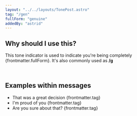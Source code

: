 ```yaml
---
layout: "../../layouts/TonePost.astro"
tag: "/gen"
fullForm: "genuine"
addedBy: "astrid"
---
```


## Why should I use this?

This tone indicator is used to indicate you're being completely {frontmatter.fullForm}. It's also commonly used as **/g**

<br />

## Examples within messages

- That was a great decision {frontmatter.tag}
- I'm proud of you {frontmatter.tag}
- Are you sure about that? {frontmatter.tag}

